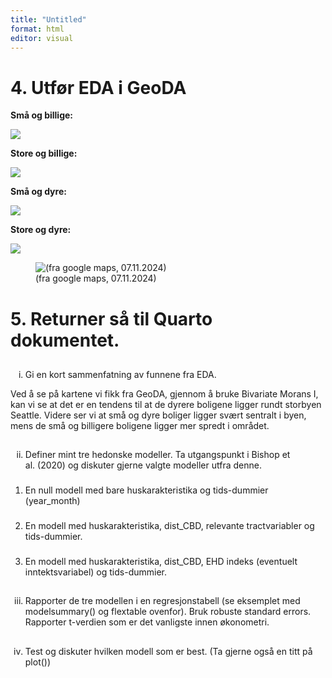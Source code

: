 ```yaml
---
title: "Untitled"
format: html
editor: visual
---
```


# 4. Utfør EDA i GeoDA

**Små og billige:**

![](images/small_cheap.png)

**Store og billige:**

![](images/large_cheap.png)

**Små og dyre:**

![](images/small_exp.png)

**Store og dyre:**

![](images/large_exp.png)

![(fra google maps, 07.11.2024) ](images/clipboard-980221514.png)

# 5. Returner så til Quarto dokumentet.

## 
i. Gi en kort sammenfatning av funnene fra EDA.

Ved å se på kartene vi fikk fra GeoDA, gjennom å bruke Bivariate Morans I, kan vi se at det er en tendens til at de dyrere boligene ligger rundt storbyen Seattle. Videre ser vi at små og dyre boliger ligger svært sentralt i byen, mens de små og billigere boligene ligger mer spredt i området.

## 
ii. Definer mint tre hedonske modeller. Ta utgangspunkt i Bishop et
al. (2020) og diskuter gjerne valgte modeller utfra denne.

### 
1. En null modell med bare huskarakteristika og tids-dummier
(year_month)

### 
2. En modell med huskarakteristika, dist_CBD, relevante tractvariabler og tids-dummier.

### 
3. En modell med huskarakteristika, dist_CBD, EHD indeks
(eventuelt inntektsvariabel) og tids-dummier.

## 
iii. Rapporter de tre modellen i en regresjonstabell (se eksemplet med
modelsummary() og flextable ovenfor). Bruk robuste standard errors. Rapporter t-verdien som er det vanligste innen økonometri.

## 
iv. Test og diskuter hvilken modell som er best. (Ta gjerne også en
titt på plot())
